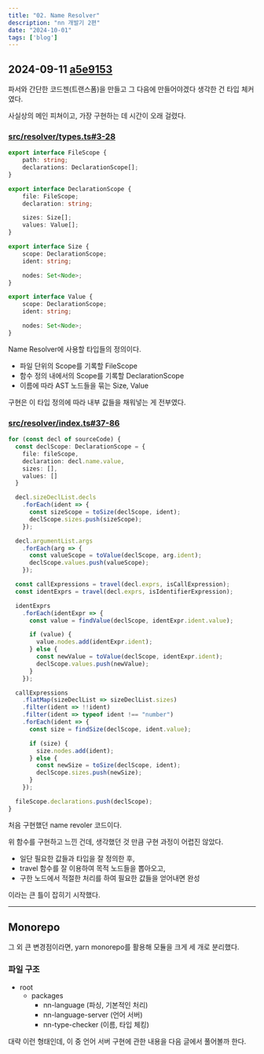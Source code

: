 ```yaml
---
title: "02. Name Resolver"
description: "nn 개발기 2편"
date: "2024-10-01"
tags: ['blog']
---
```


## 2024-09-11 [a5e9153](https://github.com/SieR-VR/nn/tree/a5e91537f8d47b938404be3395e26a8f66c2720f)

파서와 간단한 코드젠(트랜스폼)을 만들고 그 다음에 만들어야겠다 생각한 건 타입 체커였다.

사실상의 메인 피쳐이고, 가장 구현하는 데 시간이 오래 걸렸다.

### [src/resolver/types.ts#3-28](https://github.com/SieR-VR/nn/blob/a5e91537f8d47b938404be3395e26a8f66c2720f/packages/nn-type-checker/src/resolver/types.ts#L3-L28)
```ts
export interface FileScope {
	path: string;
	declarations: DeclarationScope[];
}

export interface DeclarationScope {
	file: FileScope;
	declaration: string;

	sizes: Size[];
	values: Value[];
}

export interface Size {
	scope: DeclarationScope;
	ident: string;

	nodes: Set<Node>;
}

export interface Value {
	scope: DeclarationScope;
	ident: string;

	nodes: Set<Node>;
}
```

Name Resolver에 사용할 타입들의 정의이다. 

- 파일 단위의 Scope를 기록할 FileScope
- 함수 정의 내에서의 Scope를 기록할 DeclarationScope
- 이름에 따라 AST 노드들을 묶는 Size, Value 

구현은 이 타입 정의에 따라 내부 값들을 채워넣는 게 전부였다.

### [src/resolver/index.ts#37-86](https://github.com/SieR-VR/nn/tree/a5e91537f8d47b938404be3395e26a8f66c2720f/packages/nn-type-checker/src/resolver#L37-L86)
```ts
for (const decl of sourceCode) {
  const declScope: DeclarationScope = {
    file: fileScope,
    declaration: decl.name.value,
    sizes: [],
    values: []
  }

  decl.sizeDeclList.decls
    .forEach(ident => {
      const sizeScope = toSize(declScope, ident);
      declScope.sizes.push(sizeScope);
    });

  decl.argumentList.args
    .forEach(arg => {
      const valueScope = toValue(declScope, arg.ident);
      declScope.values.push(valueScope);
    });

  const callExpressions = travel(decl.exprs, isCallExpression);
  const identExprs = travel(decl.exprs, isIdentifierExpression);

  identExprs
    .forEach(identExpr => {
      const value = findValue(declScope, identExpr.ident.value);

      if (value) {
        value.nodes.add(identExpr.ident);
      } else {
        const newValue = toValue(declScope, identExpr.ident);
        declScope.values.push(newValue);
      }
    });

  callExpressions
    .flatMap(sizeDeclList => sizeDeclList.sizes)
    .filter(ident => !!ident)
    .filter(ident => typeof ident !== "number")
    .forEach(ident => {
      const size = findSize(declScope, ident.value);

      if (size) {
        size.nodes.add(ident);
      } else {
        const newSize = toSize(declScope, ident);
        declScope.sizes.push(newSize);
      }
    });

  fileScope.declarations.push(declScope);
}
```

처음 구현했던 name revoler 코드이다.

위 함수를 구현하고 느낀 건데, 생각했던 것 만큼 구현 과정이 어렵진 않았다.

- 일단 필요한 값들과 타입을 잘 정의한 후,
- travel 함수를 잘 이용하여 목적 노드들을 뽑아오고, 
- 구한 노드에서 적절한 처리를 하여 필요한 값들을 얻어내면 완성

이라는 큰 틀이 잡히기 시작했다.

-------------------------

## Monorepo

그 외 큰 변경점이라면, yarn monorepo를 활용해 모듈을 크게 세 개로 분리했다.

### 파일 구조

- root
  - packages
    - nn-language (파싱, 기본적인 처리)
    - nn-language-server (언어 서버)
    - nn-type-checker (이름, 타입 체킹)

대략 이런 형태인데, 이 중 언어 서버 구현에 관한 내용을 다음 글에서 풀어볼까 한다.

